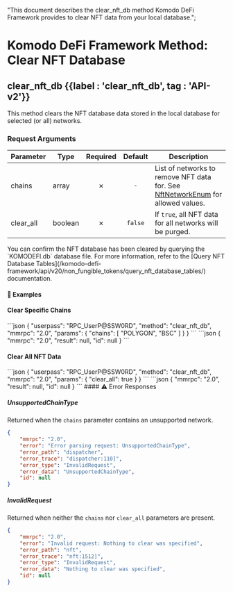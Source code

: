   "This document describes the clear_nft_db method Komodo DeFi Framework provides to clear NFT data from your local database.";

# Komodo DeFi Framework Method: Clear NFT Database

## clear\_nft\_db {{label : 'clear_nft_db', tag : 'API-v2'}}

This method clears the NFT database data stored in the local database for selected (or all) networks.

### Request Arguments

| Parameter  | Type    | Required | Default | Description                                                                                                                                       |
| ---------- | ------- | :------: | :-----: | ------------------------------------------------------------------------------------------------------------------------------------------------- |
| chains     | array   |     ✗    |   `-`   | List of networks to remove NFT data for. See [NftNetworkEnum](/komodo-defi-framework/api/common_structures/#nft-network-enum) for allowed values. |
| clear\_all | boolean |     ✗    | `false` | If `true`, all NFT data for all networks will be purged.                                                                                          |

<Note>
  You can confirm the NFT database has been cleared by querying the `KOMODEFI.db` database file. For more information, refer to the [Query NFT Database Tables](/komodo-defi-framework/api/v20/non_fungible_tokens/query_nft_database_tables/) documentation.
</Note>

#### 📌 Examples

#### Clear Specific Chains

<CodeGroup title="Clear NFT Database (chains)" tag="POST" label="clear_nft_db" mm2MethodDecorate="true">
  ```json
  {
    "userpass": "RPC_UserP@SSW0RD",
    "method": "clear_nft_db",
    "mmrpc": "2.0",
    "params": {
      "chains": [
        "POLYGON",
        "BSC"
      ]
    }
  }
  ```
</CodeGroup>

<CollapsibleSection expandedText="Hide Clear NFT Database (chains) Response" collapsedText="Show Clear NFT Database (chains) Response">
  ```json
  {
      "mmrpc": "2.0",
      "result": null,
      "id": null
  }
  ```
</CollapsibleSection>

#### Clear All NFT Data

<CodeGroup title="Clear NFT Database (all)" tag="POST" label="clear_nft_db" mm2MethodDecorate="true">
  ```json
  {
    "userpass": "RPC_UserP@SSW0RD",
    "method": "clear_nft_db",
    "mmrpc": "2.0",
    "params": {
      "clear_all": true
    }
  }
  ```
</CodeGroup>

<CollapsibleSection expandedText="Hide Clear NFT Database (all) Response" collapsedText="Show Clear NFT Database (all) Response">
  ```json
  {
      "mmrpc": "2.0",
      "result": null,
      "id": null
  }
  ```
</CollapsibleSection>

<CollapsibleSection expandedText="Hide Clear NFT Database Error Responses" collapsedText="Show Clear NFT Database Error Responses">
  #### ⚠️ Error Responses

  ##### UnsupportedChainType

  Returned when the `chains` parameter contains an unsupported network.

  ```json
  {
      "mmrpc": "2.0",
      "error": "Error parsing request: UnsupportedChainType",
      "error_path": "dispatcher",
      "error_trace": "dispatcher:110]",
      "error_type": "InvalidRequest",
      "error_data": "UnsupportedChainType",
      "id": null
  }
  ```

  ##### InvalidRequest

  Returned when neither the `chains` nor `clear_all` parameters are present.

  ```json
  {
      "mmrpc": "2.0",
      "error": "Invalid request: Nothing to clear was specified",
      "error_path": "nft",
      "error_trace": "nft:1512]",
      "error_type": "InvalidRequest",
      "error_data": "Nothing to clear was specified",
      "id": null
  }
  ```
</CollapsibleSection>
